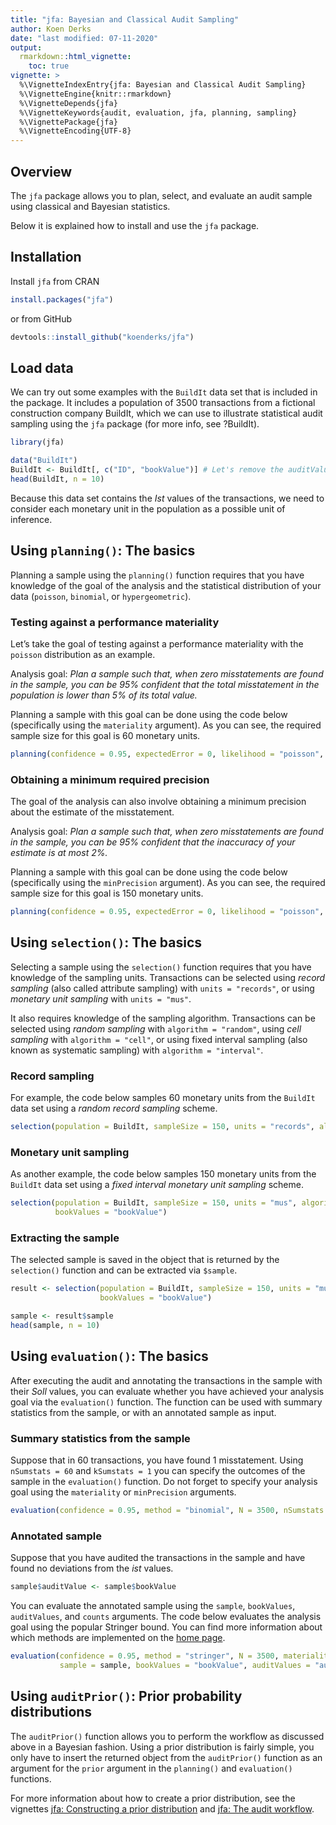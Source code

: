 ```yaml
---
title: "jfa: Bayesian and Classical Audit Sampling"
author: Koen Derks
date: "last modified: 07-11-2020"
output: 
  rmarkdown::html_vignette:
    toc: true
vignette: >
  %\VignetteIndexEntry{jfa: Bayesian and Classical Audit Sampling}
  %\VignetteEngine{knitr::rmarkdown}
  %\VignetteDepends{jfa}
  %\VignetteKeywords{audit, evaluation, jfa, planning, sampling}
  %\VignettePackage{jfa}
  %\VignetteEncoding{UTF-8}
---
```


## Overview

The `jfa` package allows you to plan, select, and evaluate an audit sample using classical and Bayesian statistics. 

Below it is explained how to install and use the `jfa` package.

## Installation

Install `jfa` from CRAN

```r
install.packages("jfa")
```

or from GitHub

```r
devtools::install_github("koenderks/jfa")
```

## Load data

We can try out some examples with the `BuildIt` data set that is included in the package. It includes a population of 3500 transactions from a fictional construction company BuildIt, which we can use to illustrate statistical audit sampling using the `jfa` package (for more info, see ?BuildIt).

```r
library(jfa)

data("BuildIt")
BuildIt <- BuildIt[, c("ID", "bookValue")] # Let's remove the auditValue column for this example
head(BuildIt, n = 10)
```

Because this data set contains the *Ist* values of the transactions, we need to consider each monetary unit in the population as a possible unit of inference.

## Using `planning()`: The basics

Planning a sample using the `planning()` function requires that you have knowledge of the goal of the analysis and the statistical distribution of your data (`poisson`, `binomial`, or `hypergeometric`). 

### Testing against a performance materiality

Let's take the goal of testing against a performance materiality with the `poisson` distribution as an example.

Analysis goal: *Plan a sample such that, when zero misstatements are found in the sample, you can be 95% confident that the total misstatement in the population is lower than 5% of its total value.*

Planning a sample with this goal can be done using the code below (specifically using the `materiality` argument). As you can see, the required sample size for this goal is 60 monetary units.

```r
planning(confidence = 0.95, expectedError = 0, likelihood = "poisson", N = 3500, materiality = 0.05)
```

### Obtaining a minimum required precision

The goal of the analysis can also involve obtaining a minimum precision about the estimate of the misstatement. 

Analysis goal: *Plan a sample such that, when zero misstatements are found in the sample, you can be 95% confident that the inaccuracy of your estimate is at most 2%.*

Planning a sample with this goal can be done using the code below (specifically using the `minPrecision` argument). As you can see, the required sample size for this goal is 150 monetary units.

```r
planning(confidence = 0.95, expectedError = 0, likelihood = "poisson", N = 3500, minPrecision = 0.02)
```

## Using `selection()`: The basics

Selecting a sample using the `selection()` function requires that you have knowledge of the sampling units. Transactions can be selected using *record sampling* (also called attribute sampling) with `units = "records"`, or using *monetary unit sampling* with `units = "mus"`. 

It also requires knowledge of the sampling algorithm. Transactions can be selected using *random sampling* with `algorithm = "random"`, using *cell sampling* with `algorithm = "cell"`, or using fixed interval sampling (also known as systematic sampling) with `algorithm = "interval"`. 

### Record sampling

For example, the code below samples 60 monetary units from the `BuildIt` data set using a *random record sampling* scheme.

```r
selection(population = BuildIt, sampleSize = 150, units = "records", algorithm = "random")
```

### Monetary unit sampling

As another example, the code below samples 150 monetary units from the `BuildIt` data set using a *fixed interval monetary unit sampling* scheme.

```r
selection(population = BuildIt, sampleSize = 150, units = "mus", algorithm = "interval", 
          bookValues = "bookValue")
```

### Extracting the sample

The selected sample is saved in the object that is returned by the `selection()` function and can be extracted via `$sample`.  

```r
result <- selection(population = BuildIt, sampleSize = 150, units = "mus", algorithm = "interval", 
                    bookValues = "bookValue")

sample <- result$sample
head(sample, n = 10)
```

## Using `evaluation()`: The basics

After executing the audit and annotating the transactions in the sample with their *Soll* values, you can evaluate whether you have achieved your analysis goal via the `evaluation()` function. The function can be used with summary statistics from the sample, or with an annotated sample as input. 

### Summary statistics from the sample

Suppose that in 60 transactions, you have found 1 misstatement. Using `nSumstats = 60` and `kSumstats = 1` you can specify the outcomes of the sample in the `evaluation()` function. Do not forget to specify your analysis goal using the `materiality` or `minPrecision` arguments.

```r
evaluation(confidence = 0.95, method = "binomial", N = 3500, nSumstats = 60, kSumstats = 1, materiality = 0.05)
```

### Annotated sample

Suppose that you have audited the transactions in the sample and have found no deviations from the *ist* values. 

```r
sample$auditValue <- sample$bookValue
```

You can evaluate the annotated sample using the `sample`, `bookValues`, `auditValues`, and `counts` arguments. The code below evaluates the analysis goal using the popular Stringer bound. You can find more information about which methods are implemented on the [home page](https://koenderks.github.io/jfa).

```r
evaluation(confidence = 0.95, method = "stringer", N = 3500, materiality = 0.05,
           sample = sample, bookValues = "bookValue", auditValues = "auditValue", counts = sample$count)
```

## Using `auditPrior()`: Prior probability distributions

The `auditPrior()` function allows you to perform the workflow as discussed above in a Bayesian fashion. Using a prior distribution is fairly simple, you only have to insert the returned object from the `auditPrior()` function as an argument for the `prior` argument in the `planning()` and `evaluation()` functions. 

For more information about how to create a prior distribution, see the vignettes [jfa: Constructing a prior distribution](https://koenderks.github.io/jfa/articles/priorDistributions.html) and [jfa: The audit workflow](https://koenderks.github.io/jfa/articles/auditWorkflow.html). 